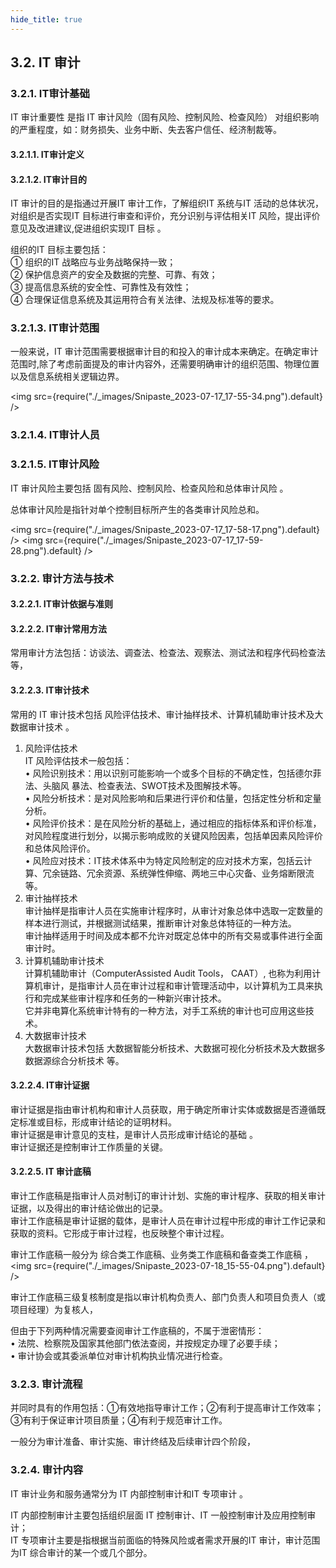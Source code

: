 ```yaml
---
hide_title: true
---
```


## 3.2. IT 审计

### 3.2.1. IT审计基础
 <Highlight>IT 审计重要性</Highlight> 是指 <Highlight>IT 审计风险（固有风险、控制风险、检查风险）</Highlight> 对组织影响的严重程度，如：财务损失、业务中断、失去客户信任、经济制裁等。

#### 3.2.1.1. IT审计定义

#### 3.2.1.2. IT审计目的
IT 审计的目的是指通过开展IT 审计工作，了解组织IT 系统与IT 活动的总体状况， <Highlight>对组织是否实现IT 目标进行审查和评价，充分识别与评估相关IT 风险，提出评价意见及改进建议,促进组织实现IT 目标</Highlight> 。

组织的IT 目标主要包括：  
① 组织的IT 战略应与业务战略保持一致；  
② 保护信息资产的安全及数据的完整、可靠、有效；  
③ 提高信息系统的安全性、可靠性及有效性；  
④ 合理保证信息系统及其运用符合有关法律、法规及标准等的要求。

### 3.2.1.3. IT审计范围
一般来说，IT 审计范围需要根据审计目的和投入的审计成本来确定。在确定审计范围时,除了考虑前面提及的审计内容外，还需要明确审计的组织范围、物理位置以及信息系统相关逻辑边界。

<img src={require("./_images/Snipaste_2023-07-17_17-55-34.png").default}  />

### 3.2.1.4. IT审计人员

### 3.2.1.5. IT审计风险
IT 审计风险主要包括 <Highlight>固有风险、控制风险、检查风险和总体审计风险</Highlight> 。

总体审计风险是指针对单个控制目标所产生的各类审计风险总和。

<img src={require("./_images/Snipaste_2023-07-17_17-58-17.png").default}  />
<img src={require("./_images/Snipaste_2023-07-17_17-59-28.png").default}  />


### 3.2.2. 审计方法与技术

#### 3.2.2.1. IT审计依据与准则

#### 3.2.2.2. IT审计常用方法
常用审计方法包括：访谈法、调查法、检查法、观察法、测试法和程序代码检查法等，

#### 3.2.2.3. IT审计技术
常用的 IT 审计技术包括 <Highlight>风险评估技术、审计抽样技术、计算机辅助审计技术及大数据审计技术</Highlight> 。

1. 风险评估技术  
    IT 风险评估技术一般包括：  
    • 风险识别技术：用以识别可能影响一个或多个目标的不确定性，包括德尔菲法、头脑风    暴法、检查表法、SWOT技术及图解技术等。  
    • 风险分析技术：是对风险影响和后果进行评价和估量，包括定性分析和定量分析。  
    • 风险评价技术：是在风险分析的基础上，通过相应的指标体系和评价标准，对风险程度进行划分，以揭示影响成败的关键风险因素，包括单因素风险评价和总体风险评价。  
    • 风险应对技术：IT技术体系中为特定风险制定的应对技术方案，包括云计算、冗余链路、冗余资源、系统弹性伸缩、两地三中心灾备、业务熔断限流等。  
2. 审计抽样技术  
    审计抽样是指审计人员在实施审计程序时，从审计对象总体中选取一定数量的样本进行测试，并根据测试结果，推断审计对象总体特征的一种方法。  
    审计抽样适用于时间及成本都不允许对既定总体中的所有交易或事件进行全面审计时。  
3. 计算机辅助审计技术  
    计算机辅助审计（ComputerAssisted Audit Tools， CAAT）, 也称为利用计算机审计，是指审计人员在审计过程和审计管理活动中，以计算机为工具来执行和完成某些审计程序和任务的一种新兴审计技术。  
    它并非电算化系统审计特有的一种方法，对手工系统的审计也可应用这些技术。  
4. 大数据审计技术  
    大数据审计技术包括 <Highlight>大数据智能分析技术、大数据可视化分析技术及大数据多数据源综合分析技术</Highlight> 等。

#### 3.2.2.4. IT审计证据
审计证据是指由审计机构和审计人员获取，用于确定所审计实体或数据是否遵循既定标准或目标，形成审计结论的证明材料。  
审计证据是审计意见的支柱，是审计人员形成审计结论的基础 。  
审计证据还是控制审计工作质量的关键。

#### 3.2.2.5. IT 审计底稿
审计工作底稿是指审计人员对制订的审计计划、实施的审计程序、获取的相关审计证据，以及得出的审计结论做出的记录。  
审计工作底稿是审计证据的载体，是审计人员在审计过程中形成的审计工作记录和获取的资料。它形成于审计过程，也反映整个审计过程。

审计工作底稿一般分为 <Highlight>综合类工作底稿、业务类工作底稿和备查类工作底稿</Highlight> ，
<img src={require("./_images/Snipaste_2023-07-18_15-55-04.png").default}  />

审计工作底稿三级复核制度是指以审计机构负责人、部门负责人和项目负责人（或项目经理）为复核人，

但由于下列两种情况需要查阅审计工作底稿的，不属于泄密情形：  
• 法院、检察院及国家其他部门依法查阅，并按规定办理了必要手续；  
• 审计协会或其委派单位对审计机构执业情况进行检查。  

### 3.2.3. 审计流程
并同时具有的作用包括：①有效地指导审计工作；②有利于提高审计工作效率；③有利于保证审计项目质量；④有利于规范审计工作。

一般分为审计准备、审计实施、审计终结及后续审计四个阶段，

### 3.2.4. 审计内容
IT 审计业务和服务通常分为 <Highlight>IT 内部控制审计和IT 专项审计</Highlight> 。  

IT 内部控制审计主要包括组织层面 IT 控制审计、IT 一般控制审计及应用控制审计；  
IT 专项审计主要是指根据当前面临的特殊风险或者需求开展的IT 审计，审计范围为IT 综合审计的某一个或几个部分。


